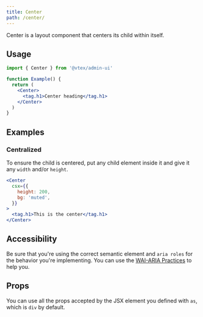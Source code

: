```yaml
---
title: Center
path: /center/
---
```



<PageHeader title="Center"/>

Center is a layout component that centers its child within itself.

## Usage

```jsx isStatic
import { Center } from '@vtex/admin-ui'

function Example() {
  return (
    <Center>
      <tag.h1>Center heading</tag.h1>
    </Center>
  )
}
```

## Examples

### Centralized

To ensure the child is centered, put any child element inside it and give it any `width` and/or `height`.

```jsx live
<Center
  csx={{
    height: 200,
    bg: 'muted',
  }}
>
  <tag.h1>This is the center</tag.h1>
</Center>
```

## Accessibility

Be sure that you're using the correct semantic element and `aria roles` for the behavior you're implementing. You can use the [WAI-ARIA Practices](https://www.w3.org/TR/wai-aria-practices/) to help you.

## Props

You can use all the props accepted by the JSX element you defined with `as`, which is `div` by default.
